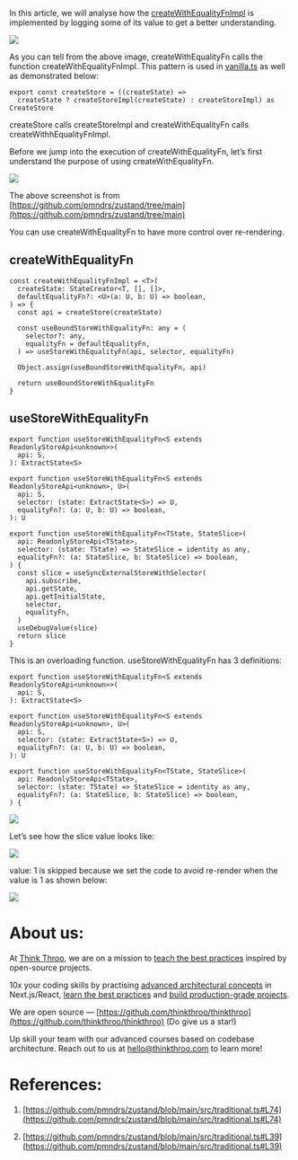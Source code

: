 In this article, we will analyse how the [createWithEqualityFnImpl](https://github.com/pmndrs/zustand/blob/main/src/traditional.ts#L74) is implemented by logging some of its value to get a better understanding.

![](https://miro.medium.com/v2/resize:fit:875/1*t2aYkuCeF0AGVfR0vRG1pA.png)

As you can tell from the above image, createWithEqualityFn calls the function createWithEqualityFnImpl. This pattern is used in [vanilla.ts](https://github.com/pmndrs/zustand/blob/main/src/vanilla.ts) as well as demonstrated below:

```plaintext
export const createStore = ((createState) =>
  createState ? createStoreImpl(createState) : createStoreImpl) as CreateStore
```

createStore calls createStoreImpl and createWithEqualityFn calls createWithhEqualityFnImpl.

Before we jump into the execution of createWithEqualityFn, let’s first understand the purpose of using createWithEqualityFn.

![](https://miro.medium.com/v2/resize:fit:875/1*nHutJ49cqYhbqHX2GVVF_A.png)

The above screenshot is from [https://github.com/pmndrs/zustand/tree/main](https://github.com/pmndrs/zustand/tree/main)

You can use createWithEqualityFn to have more control over re-rendering.

## **createWithEqualityFn**

```plaintext
const createWithEqualityFnImpl = <T>(
  createState: StateCreator<T, [], []>,
  defaultEqualityFn?: <U>(a: U, b: U) => boolean,
) => {
  const api = createStore(createState)

  const useBoundStoreWithEqualityFn: any = (
    selector?: any,
    equalityFn = defaultEqualityFn,
  ) => useStoreWithEqualityFn(api, selector, equalityFn)

  Object.assign(useBoundStoreWithEqualityFn, api)

  return useBoundStoreWithEqualityFn
}
```

## **useStoreWithEqualityFn**

```plaintext
export function useStoreWithEqualityFn<S extends ReadonlyStoreApi<unknown>>(
  api: S,
): ExtractState<S>

export function useStoreWithEqualityFn<S extends ReadonlyStoreApi<unknown>, U>(
  api: S,
  selector: (state: ExtractState<S>) => U,
  equalityFn?: (a: U, b: U) => boolean,
): U

export function useStoreWithEqualityFn<TState, StateSlice>(
  api: ReadonlyStoreApi<TState>,
  selector: (state: TState) => StateSlice = identity as any,
  equalityFn?: (a: StateSlice, b: StateSlice) => boolean,
) {
  const slice = useSyncExternalStoreWithSelector(
    api.subscribe,
    api.getState,
    api.getInitialState,
    selector,
    equalityFn,
  )
  useDebugValue(slice)
  return slice
}
```

This is an overloading function. useStoreWithEqualityFn has 3 definitions:

```plaintext
export function useStoreWithEqualityFn<S extends ReadonlyStoreApi<unknown>>(
  api: S,
): ExtractState<S>

export function useStoreWithEqualityFn<S extends ReadonlyStoreApi<unknown>, U>(
  api: S,
  selector: (state: ExtractState<S>) => U,
  equalityFn?: (a: U, b: U) => boolean,
): U

export function useStoreWithEqualityFn<TState, StateSlice>(
  api: ReadonlyStoreApi<TState>,
  selector: (state: TState) => StateSlice = identity as any,
  equalityFn?: (a: StateSlice, b: StateSlice) => boolean,
) {
```

![](https://miro.medium.com/v2/resize:fit:875/1*svt_ucTCpyNOGTCnKmMoPw.png)

Let’s see how the slice value looks like:

![](https://miro.medium.com/v2/resize:fit:875/1*GrB9UBQDkm3c_hBzkmq8iQ.png)

value: 1 is skipped because we set the code to avoid re-render when the value is 1 as shown below:

![](https://miro.medium.com/v2/resize:fit:875/1*jyi-JX5AZmFx9KhplHD6hw.png)

# **About us:**

At [Think Throo](https://thinkthroo.com/), we are on a mission to [teach the best practices](https://app.thinkthroo.com/best-practices) inspired by open-source projects.

10x your coding skills by practising [advanced architectural concepts](https://app.thinkthroo.com/architecture) in Next.js/React, [learn the best practices](https://app.thinkthroo.com/best-practices) and [build production-grade projects](https://app.thinkthroo.com/production-grade-projects).

We are open source — [https://github.com/thinkthroo/thinkthroo](https://github.com/thinkthroo/thinkthroo) (Do give us a star!)

Up skill your team with our advanced courses based on codebase architecture. Reach out to us at hello@thinkthroo.com to learn more!

# **References:**

1. [https://github.com/pmndrs/zustand/blob/main/src/traditional.ts#L74](https://github.com/pmndrs/zustand/blob/main/src/traditional.ts#L74)
    
2. [https://github.com/pmndrs/zustand/blob/main/src/traditional.ts#L39](https://github.com/pmndrs/zustand/blob/main/src/traditional.ts#L39)
    

[  
](https://medium.com/tag/javascript?source=post_page-----2bd444f4ea88--------------------------------)
